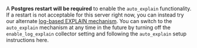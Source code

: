 A **Postgres restart will be required** to enable the `auto_explain` functionality.
If a restart is not acceptable for this server right now, you can instead try our alternate
[log-based EXPLAIN mechanism](../log_explain/01_create_helper_functions). You can switch to the `auto_explain` mechanism
at any time in the future by turning off the `enable_log_explain` collector setting and
following the `auto_explain` setup instructions here.